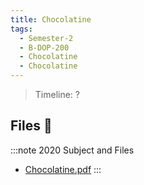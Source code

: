 ```yaml
---
title: Chocolatine
tags:
  - Semester-2
  - B-DOP-200
  - Chocolatine
  - Chocolatine
---
```

> Timeline: ?


## Files 📂

:::note 2020 Subject and Files
- [Chocolatine.pdf](https://github.com/Studio-17/Epitech-Subjects/raw/main/Semester-2/B-DOP-200/Chocolatine/Chocolatine/Chocolatine.pdf)
:::

